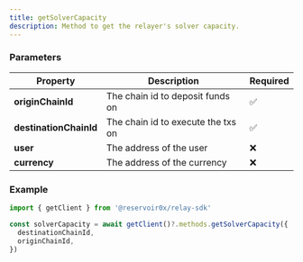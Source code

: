 ```yaml
---
title: getSolverCapacity
description: Method to get the relayer's solver capacity.
---
```


### Parameters

| Property       | Description                                                                                                                                                                                                                                                                                                                                   | Required |
| -------------- | ------------------------------------------------------------------------------------------------------------------------ | -------- |
| **originChainId**    | The chain id to deposit funds on                                                                    | ✅      |
| **destinationChainId**  | The chain id to execute the txs on                                                        | ✅      |
| **user**      | The address of the user                                                                           | ❌      |
| **currency**          | The address of the currency                                                                 | ❌      |

### Example

```typescript 
import { getClient } from '@reservoir0x/relay-sdk'

const solverCapacity = await getClient()?.methods.getSolverCapacity({
  destinationChainId,
  originChainId,
})
```